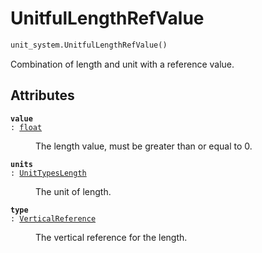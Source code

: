 # UnitfulLengthRefValue { #flood_adapt.unit_system.UnitfulLengthRefValue }

```python
unit_system.UnitfulLengthRefValue()
```

Combination of length and unit with a reference value.

## Attributes {.doc-section .doc-section-attributes}

<code>[**value**]{.parameter-name} [:]{.parameter-annotation-sep} [[float](`float`)]{.parameter-annotation}</code>

:   The length value, must be greater than or equal to 0.

<code>[**units**]{.parameter-name} [:]{.parameter-annotation-sep} [[UnitTypesLength](`flood_adapt.objects.forcing.unit_system.UnitTypesLength`)]{.parameter-annotation}</code>

:   The unit of length.

<code>[**type**]{.parameter-name} [:]{.parameter-annotation-sep} [[VerticalReference](`flood_adapt.objects.forcing.unit_system.VerticalReference`)]{.parameter-annotation}</code>

:   The vertical reference for the length.
